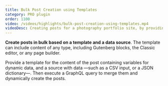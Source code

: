 ```yaml
---
title: Bulk Post Creation using Templates
category: PRO plugin
order: 1100
video: /videos/highlights/bulk-post-creation-using-templates.mp4
videoDesc: Creating posts for a photography portfolio site, by providing a JSON dictionary with the labels and URLs of the photos to embed.
---
```


**Create posts in bulk based on a template and a data source**. The template can include content of any type, including Gutenberg blocks, the Classic editor, or any page builder.

Provide a template for the content of the post containing variables for dynamic data, and a source with data —such as a CSV input, or a JSON dictionary—. Then execute a GraphQL query to merge them and dynamically create the posts.

